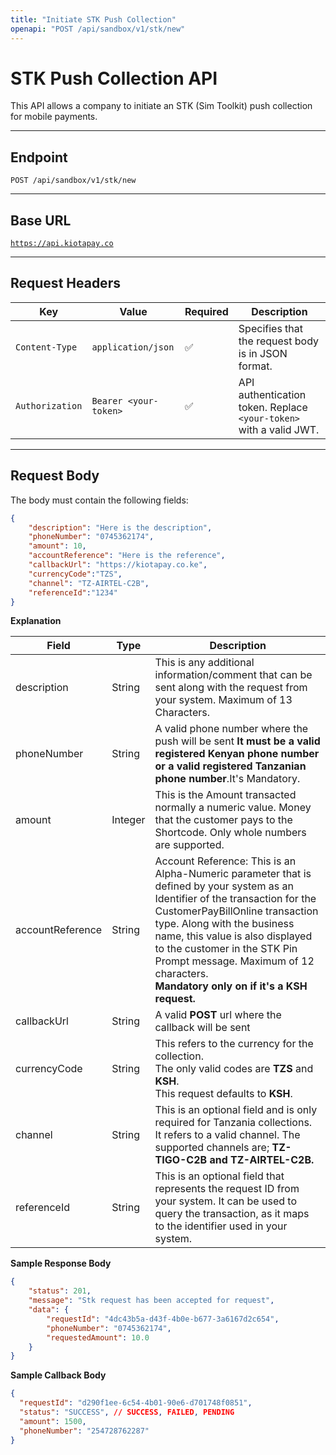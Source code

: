 ```yaml
---
title: "Initiate STK Push Collection"
openapi: "POST /api/sandbox/v1/stk/new"
---
```


# STK Push Collection API

This API allows a company to initiate an STK (Sim Toolkit) push collection for mobile payments.

---

## **Endpoint**

`POST /api/sandbox/v1/stk/new`

---

## **Base URL**

[`https://api.kiotapay.co`](https://api.kiotapay.co)

---

## **Request Headers**

| Key             | Value                 | Required | Description                                                        |
| --------------- | --------------------- | -------- | ------------------------------------------------------------------ |
| `Content-Type`  | `application/json`    | ✅        | Specifies that the request body is in JSON format.                 |
| `Authorization` | `Bearer <your-token>` | ✅        | API authentication token. Replace `<your-token>` with a valid JWT. |

---

## **Request Body**

The body must contain the following fields:

```json
{
    "description": "Here is the description",
    "phoneNumber": "0745362174",
    "amount": 10,
    "accountReference": "Here is the reference",
    "callbackUrl": "https://kiotapay.co.ke",
	"currencyCode":"TZS",
    "channel": "TZ-AIRTEL-C2B",
	"referenceId":"1234"
}
```

**Explanation**

| Field            | Type    | Description                                                                                                                                                                                                                                                                                                                                                     |
| ---------------- | ------- | --------------------------------------------------------------------------------------------------------------------------------------------------------------------------------------------------------------------------------------------------------------------------------------------------------------------------------------------------------------- |
| description      | String  | This is any additional information/comment that can be sent along with the request from your system. Maximum of 13 Characters.                                                                                                                                                                                                                                  |
| phoneNumber      | String  | A valid phone number where the push will be sent  **It must  be a valid registered Kenyan phone number or a valid registered Tanzanian phone number**.It's Mandatory.                                                                                                                                                                                           |
| amount           | Integer | This is the Amount transacted normally a numeric value. Money that the customer pays to the Shortcode. Only whole numbers are supported.                                                                                                                                                                                                                        |
| accountReference | String  | Account Reference: This is an Alpha-Numeric parameter that is defined by your system as an Identifier of the transaction for the CustomerPayBillOnline transaction type. Along with the business name, this value is also displayed to the customer in the STK Pin Prompt message. Maximum of 12 characters.<br />**Mandatory only on if it's a KSH  request.** |
| callbackUrl      | String  | A valid **POST**  url where the callback will be sent                                                                                                                                                                                                                                                                                                           |
| currencyCode     | String  | This refers to the currency for the collection.<br />The only valid codes are **TZS**  and **KSH**. <br />This request defaults to **KSH**.                                                                                                                                                                                                                     |
| channel          | String  | This is an optional field and is only required for Tanzania collections.<br />It refers to a valid channel. The supported channels are; **TZ-TIGO-C2B and TZ-AIRTEL-C2B.**                                                                                                                                                                                      |
| referenceId      | String  | This is an optional field that represents the request ID from your system. It can be used to query the transaction, as it maps to the identifier used in your system.                                                                                                                                                                                           |

**Sample Response Body**

```json
{
    "status": 201,
    "message": "Stk request has been accepted for request",
    "data": {
        "requestId": "4dc43b5a-d43f-4b0e-b677-3a6167d2c654",
        "phoneNumber": "0745362174",
        "requestedAmount": 10.0
    }
}
```

**Sample Callback Body**

```json
{
  "requestId": "d290f1ee-6c54-4b01-90e6-d701748f0851",
  "status": "SUCCESS", // SUCCESS, FAILED, PENDING
  "amount": 1500,
  "phoneNumber": "254728762287"
}
```
